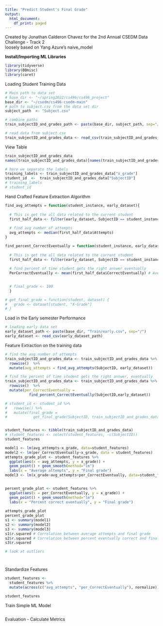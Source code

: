 ---
title: "Predict Student's Final Grade"
output:
  html_document:
    df_print: paged
---

<p>

Created by Jonathan Calderon Chavez for the 2nd Annual CSEDM Data Challenge - Track 2 <br> loosely based on Yang Azure's naive_model

</p>

<p>

<b> Install/Importing ML Libraries </b>

</p>

```{r}
library(tidyverse)
library(BBmisc)
library(caret)
```

<p>

Loading Student Training Data

</P>

```{r}
# Main path to data set
# base_dir <- "~/spring2022/cs496/cs496_project" 
base_dir <- "~/csedm/cs496-csedm-main"
# path to subject.csv from the data set dir
subject_path  <- "Subject.csv"

# combine paths
train_subjectID_and_grades_path <- paste(base_dir, subject_path, sep="/")

# read data from subject.csv
train_subjectID_and_grades_data <- read_csv(train_subjectID_and_grades_path)
```

<p>

View Table

</p>

```{r}

train_subjectID_and_grades_data
names(train_subjectID_and_grades_data)[names(train_subjectID_and_grades_data) == "X-Grade"] <- "x_grade"

# here we separate the labels
training_labels <- train_subjectID_and_grades_data["x_grade"]
student_id  <-  train_subjectID_and_grades_data["SubjectID"]
# training_labels
# student_id
```

<p>

Hand Crafted Feature Extraction Algorithm

</p>

```{r}
find_avg_attempts = function(student_instance, early_dataset){
  
  # This is get the all data related to the current student
  first_half_data <- filter(early_dataset, SubjectID == student_instance)
  
  # find avg number of attempts
  avg_attempts <- median(first_half_data$Attempts)
}
```

```{r}
find_percent_CorrectEventually = function(student_instance, early_dataset){
  
  # This is get the all data related to the current student
  first_half_data <- filter(early_dataset, SubjectID == student_instance) # All of this student's problem entries from the the early part of the semester
  
  # find percent of time student gets the right answer eventually
  PerCorrectEventually <- mean(first_half_data$CorrectEventually) # Average number correct for all of this student's problems that are attempted

  
  # final_grade <- 100
  }
```

```{r}
# get_final_grade = function(student, dataset) {
#   grade <- dataset[student, "X-Grade"]
# }
```

<p>

Load in the Early semester Performance

</p>

```{r}
# loading early data set
early_dataset_path <- paste(base_dir, "Train/early.csv", sep="/")
early_dataset <- read_csv(early_dataset_path)
```

<p>

Feature Extraction on the training data

</p>

```{r}
# find the avg number of attempts 
train_subjectID_and_grades_data <- train_subjectID_and_grades_data %>% 
  rowwise()  %>%
  mutate(avg_attempts = find_avg_attempts(SubjectID, early_dataset))

# find the percent of time student gets the right answer, eventually
train_subjectID_and_grades_data <- train_subjectID_and_grades_data %>% 
  rowwise()  %>%
  mutate(per_CorrectEventually = 
           find_percent_CorrectEventually(SubjectID,early_dataset))

# student_id <- student_id %>%
#   rowwise() %>%
#   mutate(final_grade =
#            get_final_grade(SubjectID, train_subjectID_and_grades_data))


student_features <- tibble(train_subjectID_and_grades_data)
# student_features <- select(student_features, -c(SubjectID))
student_features

```
```{r}
model1 <- lm(avg_attempts~x_grade, data=student_features)
model2 <- lm(per_CorrectEventually~x_grade, data = student_features)
attempts_grade_plot <- student_features %>% 
  ggplot(aes(x = avg_attempts, y = x_grade)) +
  geom_point() + geom_smooth(method="lm")
  labs(x = "Average attempts", y = "Final grade")
model3 <- lm(x_grade~avg_attempts+per_CorrectEventually, data=student_features)

  
percent_grade_plot <- student_features %>% 
  ggplot(aes(x = per_CorrectEventually, y = x_grade)) +
  geom_point() + geom_smooth(method="lm")
  labs(x = "Percent correct eventually", y = "Final grade")
  
attempts_grade_plot
percent_grade_plot
s1 <- summary(model1)
s2 <- summary(model2)
s3 <- summary(model3)
s1$r.squared # Correlation between average attempts and final grade
s2$r.squared # Correlation between percent eventually correct and final grade
s3$r.squared 

# look at outliers 
```


```{r}

```


```{r}

```

<p>

Standardize Features

</p>

```{r}
student_features <- 
  student_features %>%
  mutate(across(c("avg_attempts", "per_CorrectEventually"), normalize))

student_features
```

<p>

Train Simple ML Model

</p>

```{r}

```

<p>

Evaluation - Calculate Metrics

</p>

```{r}

```
